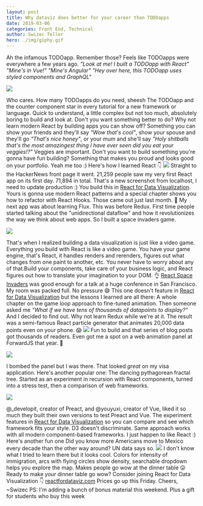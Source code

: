 ```yaml
---
layout: post
title: Why dataviz does better for your career than TODOapps
date: 2019-03-06
categories: Front End, Technical
author: Swizec Teller
hero: ./img/giphy.gif
---
```


Ah the infamous TODOapp. Remember those? Feels like TODOapps were everywhere a few years ago. _"Look at me! I built a TODOapp with React"_ _"Mine's in Vue!"_ _"Mine's Angular"_ _"Hey over here, this TODOapp uses styled components and GraphQL"_

![](./img/giphy.gif)

Who cares. How many TODOapps do you need, sheesh The TODOapp and the counter component star in every tutorial for a new framework or language. Quick to understand, a little complex but not too much, absolutely boring to build and look at. Don't you want something better to do? Why not learn modern React by building apps you can show off? Something you can show your friends and they'll say _"Wow that's cool"_, show your spouse and they'll go _"That's nice honey"_, or your mum and she'll say _"Holy shitballs that's the most amazingest thing I have ever seen did you eat your veggies!?"_ Veggies are important. Don't you want to build something you're gonna have fun building? Something that makes you proud and looks good on your portfolio. Yeah me too :) Here's how I learned React 👇 [![](./img/6DCi7HQ.png)](https://swizec.github.io/h1b-software-salaries/) Straight to the HackerNews front page it went. 21,259 people saw my very first React app on its first day. 71,894 in total. That's a new screenshot from localhost, I need to update production :) You build this in [React for Data Visualization](https://reactfordataviz.com/). Yours is gonna use modern React patterns and a special chapter shows you how to refactor with React Hooks. Those came out just last month. 🤙 My next app was about learning Flux. This was before Redux. First time people started talking about the "unidirectional dataflow" and how it revolutionizes the way we think about web apps. So I built a space invaders game.

![](./img/OMthAsb.gif)

That's when I realized building a data visualization is just like a video game. Everything you build with React is like a video game. You have your game engine, that's React, it handles renders and rerenders, figures out what changes from one paint to another, etc. You never have to worry about any of that.Build your components, take care of your business logic, and React figures out how to translate your imagination to your DOM. 👌 [React Space Invaders](http://swizec.github.io/space-invaders/) was good enough for a talk at a huge conference in San Francisco. My room was packed full. No pressure 😅  This one doesn't feature in [React for Data Visualization](https://reactfordataviz.com/) but the lessons I learned are all there: A whole chapter on the game loop approach to fine-tuned animation. Then someone asked me _"What if we have tens of thousands of datapoints to display?"_ And I decided to find out. Why not learn Redux while we're at it. The result was a semi-famous React particle generator that animates 20,000 data points even on your phone. 😱 [![](./img/examp6-e5df0eba08eeb796cc0de624fdffeaa1.gif)](http://swizec.github.io/react-particles-experiment/) Fun to build and that series of blog posts got thousands of readers. Even got me a spot on a web animation panel at ForwardJS that year. 🤘

![](https://scontent-sjc3-1.cdninstagram.com/vp/34ac302718250da5f52ead8134d5d32c/5D07FA94/t51.2885-15/sh0.08/e35/s640x640/13722008_509397825922904_1555033609_n.jpg?_nc_ht=scontent-sjc3-1.cdninstagram.com)

I bombed the panel but I was there. That looked _great_ on my visa application. Here's another popular one: The dancing pythagorean fractal tree. Started as an experiment in recursion with React components, turned into a stress test, then a comparison of web frameworks.

![](./img/examp8-7f75dd26091dd6fc9c2486b9dd8bdb99.gif)

@\_developit, creator of Preact, and @youyuxi, creator of Vue, liked it so much they built their own versions to test Preact and Vue. The experiment features in [React for Data Visualization](https://reactfordataviz.com) so you can compare and see which framework fits your style. D3 doesn't discriminate. Same approach works with all modern component-based frameworks. I just happen to like React :) Here's another fun one Did you know more Americans move to Mexico every decade than the other way around? UN data says so. [![](./img/tPt23gU.gif)](https://swizec.github.io/migrations-map/) I don't know what I tried to learn there but it looks cool. Colors for intensity of immigration, arcs with flying circles show density, searchable dropdown helps you explore the map. Makes people go wow at the dinner table 😛 Ready to make _your_ dinner table go wow? Consider joining React for Data Visualization 👇 [reactfordataviz.com](https://reactfordataviz.com) Prices go up this Friday. Cheers, ~Swizec PS: I'm adding a bunch of bonus material this weekend. Plus a gift for students who buy this week
